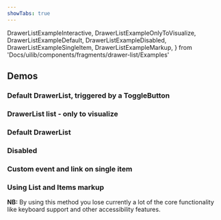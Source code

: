 ```yaml
---
showTabs: true
---
```


  DrawerListExampleInteractive,
  DrawerListExampleOnlyToVisualize,
  DrawerListExampleDefault,
  DrawerListExampleDisabled,
  DrawerListExampleSingleItem,
  DrawerListExampleMarkup,
} from 'Docs/uilib/components/fragments/drawer-list/Examples'

## Demos

### Default DrawerList, triggered by a ToggleButton

<DrawerListExampleInteractive />

### DrawerList list - only to visualize

<DrawerListExampleOnlyToVisualize />

### Default DrawerList

<DrawerListExampleDefault />

### Disabled

<DrawerListExampleDisabled />

### Custom event and link on single item

<DrawerListExampleSingleItem />

### Using List and Items markup

**NB:** By using this method you lose currently a lot of the core functionality like keyboard support and other accessibility features.

<DrawerListExampleMarkup />
